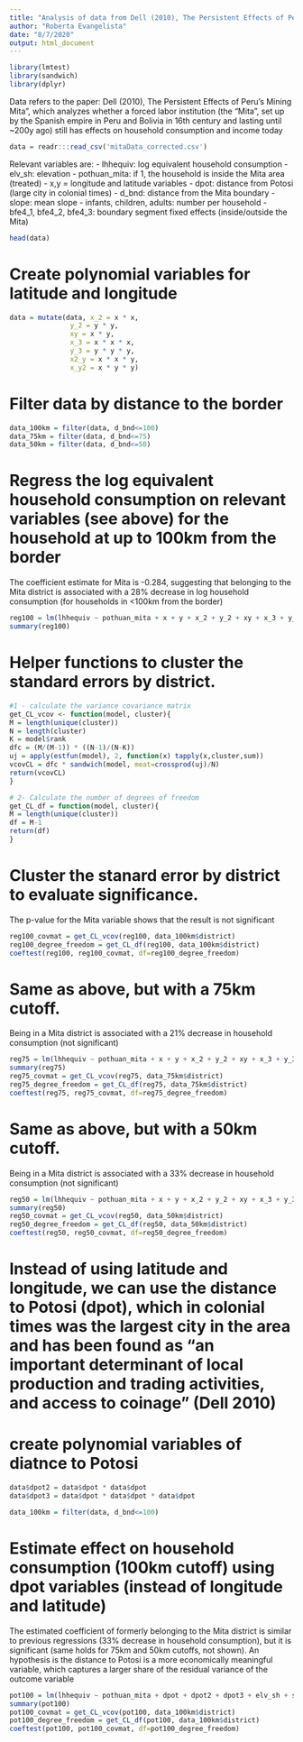 ```yaml
---
title: "Analysis of data from Dell (2010), The Persistent Effects of Peru's Mining Mita"
author: "Roberta Evangelista"
date: "8/7/2020"
output: html_document
---
```


```r
library(lmtest)
library(sandwich)
library(dplyr)
```

Data refers to the paper: Dell (2010), The Persistent Effects of Peru's Mining Mita", which analyzes whether a forced labor institution (the "Mita", set up by the Spanish empire in Peru and Bolivia in 16th century and lasting until ~200y ago) still has effects on household consumption and income today 
```r
data = readr:::read_csv('mitaData_corrected.csv')
```
Relevant variables are: 
- lhhequiv: log equivalent household consumption
- elv_sh: elevation
- pothuan_mita: if 1, the household is inside the Mita area (treated)
- x,y = longitude and latitude variables 
- dpot: distance from Potosi (large city in colonial times)
- d_bnd: distance from the Mita boundary
- slope: mean slope
- infants, children, adults: number per household
- bfe4_1, bfe4_2, bfe4_3: boundary segment fixed effects (inside/outside the Mita)

```r
head(data)
```


# Create polynomial variables for latitude and longitude
```r
data = mutate(data, x_2 = x * x, 
               y_2 = y * y,
               xy = x * y,
               x_3 = x * x * x,
               y_3 = y * y * y,
               x2_y = x * x * y,
               x_y2 = x * y * y)
```


# Filter data by distance to the border
```r
data_100km = filter(data, d_bnd<=100) 
data_75km = filter(data, d_bnd<=75)
data_50km = filter(data, d_bnd<=50)
```


# Regress the log equivalent household consumption on relevant variables (see above) for the household at up to 100km from the border
The coefficient estimate for Mita is -0.284, suggesting that belonging to the Mita district is associated with a 28% decrease in log household consumption (for households in <100km from the border)
```r
reg100 = lm(lhhequiv ~ pothuan_mita + x + y + x_2 + y_2 + xy + x_3 + y_3 + x2_y + x_y2 + elv_sh + slope + infants + children + adults + bfe4_1 + bfe4_2 + bfe4_3, data=data_100km)
summary(reg100)
```


# Helper functions to cluster the standard errors by district.
```r
#1 - calculate the variance covariance matrix
get_CL_vcov <- function(model, cluster){
M = length(unique(cluster))
N = length(cluster)
K = model$rank
dfc = (M/(M-1)) * ((N-1)/(N-K))
uj = apply(estfun(model), 2, function(x) tapply(x,cluster,sum))
vcovCL = dfc * sandwich(model, meat=crossprod(uj)/N)
return(vcovCL)
}

# 2- Calculate the number of degrees of freedom
get_CL_df = function(model, cluster){
M = length(unique(cluster)) 
df = M-1
return(df)
}
```


# Cluster the stanard error by district to evaluate significance.
The p-value for the Mita variable shows that the result is not significant 
```r
reg100_covmat = get_CL_vcov(reg100, data_100km$district)
reg100_degree_freedom = get_CL_df(reg100, data_100km$district)
coeftest(reg100, reg100_covmat, df=reg100_degree_freedom)
```


# Same as above, but with a 75km cutoff. 
Being in a Mita district is associated with a 21% decrease in household consumption (not significant)
```r
reg75 = lm(lhhequiv ~ pothuan_mita + x + y + x_2 + y_2 + xy + x_3 + y_3 + x2_y + x_y2 + elv_sh + slope + infants + children + adults + bfe4_1 + bfe4_2 + bfe4_3, data=data_75km)
summary(reg75)
reg75_covmat = get_CL_vcov(reg75, data_75km$district)
reg75_degree_freedom = get_CL_df(reg75, data_75km$district)
coeftest(reg75, reg75_covmat, df=reg75_degree_freedom)
```
# Same as above, but with a 50km cutoff. 
Being in a Mita district is associated with a 33% decrease in household consumption (not significant)
```r
reg50 = lm(lhhequiv ~ pothuan_mita + x + y + x_2 + y_2 + xy + x_3 + y_3 + x2_y + x_y2 + elv_sh + slope + infants + children + adults + bfe4_1 + bfe4_2 + bfe4_3, data=data_50km)
summary(reg50)
reg50_covmat = get_CL_vcov(reg50, data_50km$district)
reg50_degree_freedom = get_CL_df(reg50, data_50km$district)
coeftest(reg50, reg50_covmat, df=reg50_degree_freedom)
```


# Instead of using latitude and longitude, we can use the distance to Potosi (dpot), which in colonial times was the largest city in the area and has been found as "an important determinant of local production and trading activities, and access to coinage" (Dell 2010)


# create polynomial variables of diatnce to Potosi
```r
data$dpot2 = data$dpot * data$dpot
data$dpot3 = data$dpot * data$dpot * data$dpot
```


```r
data_100km = filter(data, d_bnd<=100) 
```


# Estimate effect on household consumption (100km cutoff) using dpot variables (instead of longitude and latitude)
The estimated coefficient of formerly belonging to the Mita district is similar to previous regressions (33% decrease in household consumption), but it is significant (same holds for 75km and 50km cutoffs, not shown).
An hypothesis is the distance to Potosi is a more economically meaningful variable, which captures a larger share of the residual variance of the outcome variable
```r
pot100 = lm(lhhequiv ~ pothuan_mita + dpot + dpot2 + dpot3 + elv_sh + slope + infants + children + adults + bfe4_1 + bfe4_2 + bfe4_3, data=data_100km)
summary(pot100)
pot100_covmat = get_CL_vcov(pot100, data_100km$district)
pot100_degree_freedom = get_CL_df(pot100, data_100km$district)
coeftest(pot100, pot100_covmat, df=pot100_degree_freedom)
```
